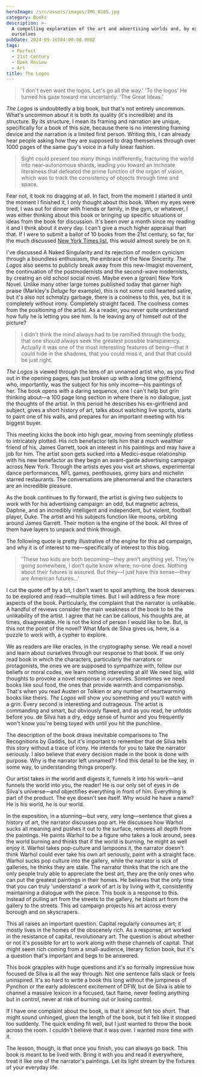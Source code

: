 ```yaml
---
heroImage: /src/assets/images/IMG_0105.jpg
category: Books
description: >-
  A compelling exploration of the art and advertising worlds and, by extension,
  ourselves
pubDate: 2024-09-16T04:00:00.000Z
tags:
  - Perfect
  - 21st Century
  - Book Review
  - Art
title: The Logos
---
```


> 'I don't even want the logos. Let's go all the way.' 'To the logos' He turned his gaze toward me uncertainly. 'The Great Ideas.'

*The Logos* is undoubtedly a big book, but that's not entirely uncommon. What's uncommon about it is both its quality (it's incredible) and its structure. By its structure, I mean its framing and narration are unique, specifically for a book of this size, because there is no interesting framing device and the narration is a limited first person. Writing this, I can already hear people asking how they are supposed to drag themselves through over 1000 pages of the same guy's voice in a fully linear fashion.

> Sight could present too many things indifferently, fracturing the world into near-autonomous shards, leading you toward an inchoate literalness that defeated the prime function of the organ of vision, which was to track the consistency of objects through time and space.

Fear not, it took no dragging at all. In fact, from the moment I started it until the moment I finished it, I only thought about this book. When my eyes were tired, I was out for dinner with friends or family, in the gym, or whatever, I was either thinking about this book or bringing up specific situations or ideas from the book for discussion. It's been over a month since my reading it and I think about it every day. I can't give a much higher appraisal than that. If I were to submit a ballot of 10 books from the 21st century, so far, for the much discussed [New York Times list](https://www.nytimes.com/interactive/2024/books/best-books-21st-century.html), this would almost surely be on it.

I've discussed A Naked Singularity and its rejection of modern cynicism through a boundless enthusiasm, the embrace of the New Sincerity. _The Logos_ also seems to publicly break away from this new-Imagist movement, the continuation of the postmodernists and the second-wave modernists, by creating an old school social novel. Maybe even a (groan) New York Novel. Unlike many other large tomes published today that garner high praise (Markley's _Deluge_ for example), this is not some cold hearted satire, but it's also not schmalzy garbage, there is a coolness to this, yes, but it is completely without irony. Completely straight faced. The coolness comes from the positioning of the artist. As a reader, you never quite understand how fully he is letting you see him. Is he leaving any of himself out of the picture?

> I didn't think the mind always had to be ramified through the body, that one should always seek the greatest possible transparency. Actually it was one of the most interesting features of being—that it could hide in the shadows, that you could miss it, and that that could be just right.

*The Logos* is viewed through the lens of an unnamed artist who, as you find out in the opening pages, has just broken up with a long time girlfriend, who, importantly, was the subject for his only income—his paintings of her. The book opens with a daring sequence, one I can't help but grin thinking about—a 100 page long section in where there is no dialogue, just the thoughts of the artist. In this period he describes his ex-girlfriend and subject, gives a short history of art, talks about watching live sports, starts to paint one of his walls, and prepares for an important meeting with his biggest buyer.

This meeting kicks the book into high gear, moving from seemingly plotless to intricately plotted. His rich benefactor tells him that a much wealthier friend of his, James Garrett, took an interest in his paintings and may have a job for him. The artist soon gets sucked into a Medici-esque relationship with his new benefactor as they begin an avant-garde advertising campaign across New York. Through the artists eyes you visit art shows, experimental dance performances, NFL games, penthouses, grimy bars and michelin starred restaurants. The conversations are phenomenal and the characters are an incredible pleasure.

As the book continues to fly forward, the artist is giving two subjects to work with for his advertising campaign: an odd, but magnetic actress, Daphne, and an incredibly intelligent and independent, but violent, football player, Duke. The artist and his subjects function like moons, orbiting around James Garrett. Their motion is the engine of the book. All three of them have layers to unpack and think through.

The following quote is pretty illustrative of the engine for this ad campaign, and why it is of interest to me—specifically of interest to this blog.

> 'These two kids are both becoming—they aren’t anything yet. They’re going somewhere, I don’t quite know where; no-one does. Nothing about their futures is assured. But they—I just have this sense—they are American futures…'

I cut the quote off by a bit, I don't want to spoil anything, the book deserves to be explored and read—multiple times. But I will address a few more aspects of the book. Particularly, the complaint that the narrator is unlikable. A handful of reviews consider the main weakness of the book to be the unlikability of the artist. I agree that he can be callous, his thoughts are, at times, disagreeable. He is not the kind of person I would like to be. But, is this not the point of the novel? What Mark de Silva gives us, here, is a puzzle to work with, a cypher to explore.

We as readers are like oracles, in the cryptography sense. We read a novel and learn about ourselves through our response to that book. If we only read book in which the characters, particularly the narrators or protagonists, the ones we are supposed to sympathize with, follow our beliefs or moral codes, we learn nothing interesting at all! We need big, wild thoughts to provoke a novel response in ourselves. Sometimes we need books like soul food, the ones that provide warmth and companionship. That's when you read Austen or Tolkien or any number of heartwarming books like theirs. _The Logos_ will show you something and you'll watch with a grin. Every second is interesting and outrageous. The artist is commanding and smart, but obviously flawed, and as you read, he unfolds before you. de Silva has a dry, edgy sense of humor and you frequently won't know you're being toyed with until you hit the punchline.

The description of the book draws inevitable comparisons to The Recognitions by Gaddis, but it's important to remember that de Silva tells this story without a trace of irony. He intends for you to take the narrator seriously. I also believe that every decision made in the book is done with purpose. Why is the narrator left unnamed? I find this detail to be the key, in some way, to understanding things properly.

Our artist takes in the world and digests it, funnels it into his work—and funnels the world into you, the reader! He is our only set of eyes in de Silva's universe—and objectifies everything in front of him. Everything is part of the product. The eye doesn't see itself. Why would he have a name? He is his world, he is our world.

In the exposition, in a stunning—but very, very long—sentence that gives a history of art, the narrator discusses pop art. He discusses how Warhol sucks all meaning and pushes it out to the surface, removes all depth from the paintings. He paints Warhol to be a figure who takes a look around, sees the world burning and thinks that if the world is burning, he might as well enjoy it. Warhol takes pop-culture and lampoons it, the narrator doesn't think Warhol could ever take his own art seriously, paint with a straight face. Warhol sucks pop culture into the gallery, while the narrator is sick of galleries, he thinks they are stale. The narrator thinks that the rich are the only people truly able to appreciate the best art, they are the only ones who can put the greatest paintings in their homes. He believes that the only time that you can truly 'understand' a work of art is by living with it, consistently maintaining a dialogue with the piece. This book is a response to this. Instead of pulling art from the streets to the gallery, he blasts art from the gallery to the streets. This ad campaign projects his art across every borough and on skyscrapers.

This all raises an important question. Capital regularly consumes art; it mostly lives in the homes of the obscenely rich. As a response, art worked in the resistance of capital, revolutionary art. The question is about whether or not it's possible for art to work along with these channels of capital. That might seem rich coming from a small-audience, literary fiction book, but it's a question that's important and begs to be answered.

This book grapples with huge questions and it's so formally impressive how focused de Silva is all the way through. Not one sentence falls slack or feels uninspired. It's so hard to write a book this long without the jumpiness of Pynchon or the early adolescent excitement of DFW, but de Silva is able to channel a massive lexicon in a focused, taut flame, never feeling anything but in control, never at risk of burning out or losing control.

If I have one complaint about the book, is that it almost felt too short. That might sound unhinged, given the length of the book, but it felt like it stopped too suddenly. The quick ending fit well, but I just wanted to throw the book across the room. I couldn't believe that it was over. I wanted more time with it.

The lesson, though, is that once you finish, you can always go back. This book is meant to be lived with. Bring it with you and read it everywhere, treat it like one of the narrator's paintings. Let its light stream by the fixtures of your everyday life.
